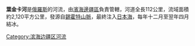 '''葉金卡河'''是[[俄羅斯|俄羅斯]]的河流，由[[濱海邊疆區|濱海邊疆區]]負責管轄，河道全長112公里，流域面積約2,120平方公里，發源自[[錫霍特山脈|錫霍特山脈]]，最終注入[[日本海|日本海]]，每年十二月至翌年四月結冰。

{{Russia-geo-stub}}

[[Category:滨海边疆区河流|Category:滨海边疆区河流]]